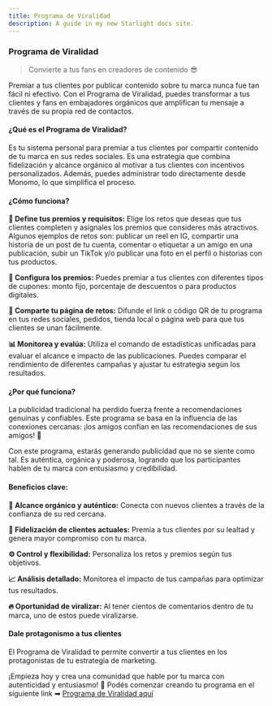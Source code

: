 ```yaml
---
title: Programa de Viralidad
description: A guide in my new Starlight docs site.
---
```

### **Programa de Viralidad**

> Convierte a tus fans en creadores de contenido 😎
> 

Premiar a tus clientes por publicar contenido sobre tu marca nunca fue tan fácil ni efectivo. Con el Programa de Viralidad, puedes transformar a tus clientes y fans en embajadores orgánicos que amplifican tu mensaje a través de su propia red de contactos.

#### **¿Qué es el Programa de Viralidad?**

Es tu sistema personal para premiar a tus clientes por compartir contenido de tu marca en sus redes sociales. Es una estrategia que combina fidelización y alcance orgánico al motivar a tus clientes con incentivos personalizados. Además, puedes administrar todo directamente desde Monomo, lo que simplifica el proceso. 

#### **¿Cómo funciona?**

**🎁 Define tus premios y requisitos:** Elige los retos que deseas que tus clientes completen y asígnales los premios que consideres más atractivos. Algunos ejemplos de retos son: publicar un reel en IG, compartir una historia de un post de tu cuenta, comentar o etiquetar a un amigo en una publicación, subir un TikTok y/o publicar una foto en el perfil o historias con tus productos.

**🎉 Configura los premios:** Puedes premiar a tus clientes con diferentes tipos de cupones: monto fijo, porcentaje de descuentos o para productos digitales.

**🔗 Comparte tu página de retos:** Difunde el link o código QR de tu programa en tus redes sociales, pedidos, tienda local o página web para que tus clientes se unan fácilmente.

**📊 Monitorea y evalúa:** Utiliza el comando de estadísticas unificadas para evaluar el alcance e impacto de las publicaciones. Puedes comparar el rendimiento de diferentes campañas y ajustar tu estrategia según los resultados.

#### **¿Por qué funciona?**

La publicidad tradicional ha perdido fuerza frente a recomendaciones genuinas y confiables. Este programa se basa en la influencia de las conexiones cercanas: ¡los amigos confían en las recomendaciones de sus amigos! 🤝 

Con este programa, estarás generando publicidad que no se siente como tal. Es auténtica, orgánica y poderosa, logrando que los participantes hablen de tu marca con entusiasmo y credibilidad. 

#### **Beneficios clave:**

**🌱 Alcance orgánico y auténtico:** Conecta con nuevos clientes a través de la confianza de su red cercana.

**💎 Fidelización de clientes actuales:** Premia a tus clientes por su lealtad y genera mayor compromiso con tu marca.

**⚙️ Control y flexibilidad:** Personaliza los retos y premios según tus objetivos.

**📈 Análisis detallado:** Monitorea el impacto de tus campañas para optimizar tus resultados.

**🔥 Oportunidad de viralizar:** Al tener cientos de comentarios dentro de tu marca, uno de estos puede viralizarse.

#### **Dale protagonismo a tus clientes**

El Programa de Viralidad te permite convertir a tus clientes en los protagonistas de tu estrategia de marketing. 

¡Empieza hoy y crea una comunidad que hable por tu marca con autenticidad y entusiasmo! 🎯 Podés comenzar creando tu programa en el siguiente link ➡ [Programa de Viralidad aquí](https://app.monomo.com.co/programaviralidad)
